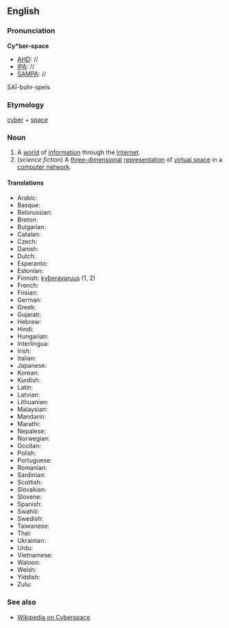 ==English==

===Pronunciation===
'''Cy*ber-space'''
*[[AHD]]: //
*[[IPA]]: //
*[[SAMPA]]: //
SA&Iuml;-buhr-spe&iuml;s

===Etymology===
[[cyber]] + [[space]]

===Noun===
#A [[world]] of [[information]] through the [[Internet]].
#(''science fiction'') A [[three-dimensional]] [[representation]] of [[virtual space]] in a [[computer network]].

====Translations====
*Arabic:
*Basque:
*Belorussian:
*Breton:
*Bulgarian:
*Catalan:
*Czech:
*Danish:
*Dutch:
*Esperanto:
*Estonian:
*Finnish: [[kyberavaruus]] (1, 2)
*French:
*Frisian:
*German:
*Greek:
*Gujarati:
*Hebrew:
*Hindi:
*Hungarian:
*Interlingua:
*Irish:
*Italian:
*Japanese:
*Korean:
*Kurdish:
*Latin:
*Latvian:
*Lithuanian:
*Malaysian:
*Mandarin:
*Marathi:
*Nepalese:
*Norwegian:
*Occitan:
*Polish:
*Portuguese:
*Romanian:
*Sardinian:
*Scottish:
*Slovakian:
*Slovene:
*Spanish:
*Swahili:
*Swedish:
*Taiwanese:
*Thai:
*Ukrainian:
*Urdu:
*Vietnamese:
*Waloon:
*Welsh:
*Yiddish:
*Zulu:

===See also===
*[[wikipedia:en:Cyberspace|Wikipedia on Cyberspace]]